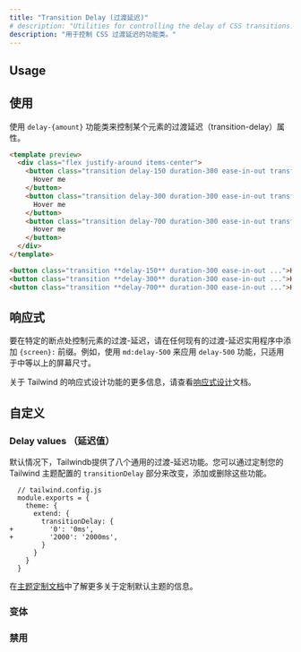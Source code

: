 ```yaml
---
title: "Transition Delay (过渡延迟)"
# description: "Utilities for controlling the delay of CSS transitions."
description: "用于控制 CSS 过渡延迟的功能类。"
---
```




## Usage

<!-- Use the `delay-{amount}` utilities to control an element's transition-delay. -->
## 使用

使用 `delay-{amount}` 功能类来控制某个元素的过渡延迟（transition-delay）属性。

```html amber
<template preview>
  <div class="flex justify-around items-center">
    <button class="transition delay-150 duration-300 ease-in-out transform hover:scale-125 bg-amber-600 text-white font-semibold px-6 py-3 rounded-md">
      Hover me
    </button>
    <button class="transition delay-300 duration-300 ease-in-out transform hover:scale-125 bg-amber-600 text-white font-semibold px-6 py-3 rounded-md">
      Hover me
    </button>
    <button class="transition delay-700 duration-300 ease-in-out transform hover:scale-125 bg-amber-600 text-white font-semibold px-6 py-3 rounded-md">
      Hover me
    </button>
  </div>
</template>

<button class="transition **delay-150** duration-300 ease-in-out ...">Hover me</button>
<button class="transition **delay-300** duration-300 ease-in-out ...">Hover me</button>
<button class="transition **delay-700** duration-300 ease-in-out ...">Hover me</button>
```

<!-- ## Responsive -->
## 响应式

<!-- To control an element's transition-delay at a specific breakpoint, add a `{screen}:` prefix to any existing transition-delay utility. For example, use `md:delay-500` to apply the `delay-500` utility at only medium screen sizes and above.

For more information about Tailwind's responsive design features, check out the [Responsive Design](/docs/responsive-design) documentation. -->
要在特定的断点处控制元素的过渡-延迟，请在任何现有的过渡-延迟实用程序中添加 `{screen}:` 前缀。例如，使用 `md:delay-500` 来应用 `delay-500` 功能，只适用于中等以上的屏幕尺寸。

关于 Tailwind 的响应式设计功能的更多信息，请查看[响应式设计](/docs/responsive-design)文档。

<!-- ## Customizing -->
## 自定义

### Delay values （延迟值）

<!-- By default Tailwind provides eight general purpose transition-delay utilities. You change, add, or remove these by customizing the `transitionDelay` section of your Tailwind theme config. -->
默认情况下，Tailwindb提供了八个通用的过渡-延迟功能。您可以通过定制您的 Tailwind 主题配置的 `transitionDelay` 部分来改变，添加或删除这些功能。

```diff-js
  // tailwind.config.js
  module.exports = {
    theme: {
      extend: {
        transitionDelay: {
+         '0': '0ms',
+         '2000': '2000ms',
        }
      }
    }
  }
```

<!-- Learn more about customizing the default theme in the [theme customization documentation](/docs/theme#customizing-the-default-theme). -->
在[主题定制文档](/docs/theme#-5)中了解更多关于定制默认主题的信息。

<!-- ### Variants -->
### 变体

<Variants plugin="transitionDelay" name="transition-delay" />

<!-- ### Disabling -->
### 禁用

<Disabling plugin="transitionDelay" name="transition-delay" />

